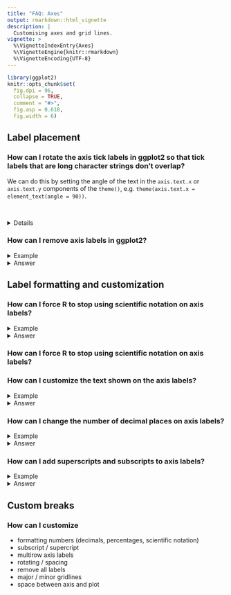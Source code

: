 ```yaml
---
title: "FAQ: Axes"
output: rmarkdown::html_vignette
description: |
  Customising axes and grid lines.
vignette: >
  %\VignetteIndexEntry{Axes}
  %\VignetteEngine{knitr::rmarkdown}
  %\VignetteEncoding{UTF-8}
---
```


```r
library(ggplot2)
knitr::opts_chunk$set(
  fig.dpi = 96, 
  collapse = TRUE, 
  comment = "#>",
  fig.asp = 0.618,
  fig.width = 6)
```

## Label placement

### How can I rotate the axis tick labels in ggplot2 so that tick labels that are long character strings don't overlap?

We can do this by setting the angle of the text in the `axis.text.x` or `axis.text.y` components of the `theme()`, e.g. `theme(axis.text.x = element_text(angle = 90))`.

<br>

<details>
<summary>Details</summary>

In the following plot the 

```r
ggplot(msleep, aes(x = order, y = sleep_total)) +
  geom_boxplot()
```

- Rotate axis labels: We can do this by components of the `theme()`, specifically the `axis.text.x` component. Applying some vertical and horizontal justification to the labels centers them at the axis ticks. The `angle` can be set as desired within the 0 to 360 degree range, here we set it to 90 degrees.

```r
ggplot(msleep, aes(x = order, y = sleep_total)) +
  geom_boxplot() +
  theme(axis.text.x = element_text(angle = 90, vjust = 0.5, hjust = 1))
```

- Flip the axes: Use the y-axis for long labels.

```r
ggplot(msleep, aes(y = order, x = sleep_total)) +
  geom_boxplot()
```

- Dodge axis labels: Use the `guide_axis()` function, where `n.dodge` indicates the number of rows that should be used to render the labels.

```r
ggplot(msleep, aes(x = order, y = sleep_total)) +
  geom_boxplot() +
  scale_x_discrete(guide = guide_axis(n.dodge = 2))
```

- Omit overlapping labels: Use the `guide_axis()` function, which prioritizes the first, last, and middle labels. Note that this option might be more preferable for axes representing variables that have an inherent ordering that is obvious to the audience of the plot, so that it's trivial to guess what the missing labels are. (This is not the case for the following plot.)

```r
ggplot(msleep, aes(x = order, y = sleep_total)) +
  geom_boxplot() +
  scale_x_discrete(guide = guide_axis(check.overlap = TRUE))
```  
  
  </p>
</details>

### How can I remove axis labels in ggplot2?

<details>
  <summary>Example</summary>
  <p>
```r
```
  </p>
</details>

<details>
  <summary>Answer</summary>
  <p>
  
- Remove all axis labels: You can use `theme_void()` to remove all theming elements. Note that this might remove more features than you like. For finer control over the theme, see below.

```r
ggplot(msleep, aes(x = order, y = sleep_total)) +
  geom_boxplot() + 
  theme_void()
```
  
- Remove x or y axis labels: If you want to modify just one of the axes, you can do so by modifying the components of the `theme()`, setting the elements you want to remove to `element_blank()`. You would replace `x` with `y` for applying the same update to the y-axis.

```r
ggplot(msleep, aes(x = order, y = sleep_total)) +
  geom_boxplot() +
  theme(
    axis.title.x = element_blank(),
    axis.text.x = element_blank(),
    axis.ticks.x = element_blank()
  )
```

  </p>
</details>


## Label formatting and customization

### How can I force R to stop using scientific notation on axis labels?

<details>
  <summary>Example</summary>
  <p>
```r
ggplot(txhousing, aes(x = median, y = volume)) +
  geom_point()
```
  </p>
</details>

<details>
  <summary>Answer</summary>
  <p>
  
The [scales](https://scales.r-lib.org/) package offers a large number of functions to control the formatting of axis labels and legend keys. 
Use `scales::label_number()` to force decimal display of numbers rather than using scientific notation or use `scales::label_comma()` to insert a comma every three digits.

```r
library(scales)
ggplot(txhousing, aes(x = median, y = volume)) +
  geom_point() +
  scale_x_continuous(labels = label_number()) +
  scale_y_continuous(labels = label_comma())
```

  </p>
</details>

### How can I force R to stop using scientific notation on axis labels?


### How can I customize the text shown on the axis labels?

<details>
  <summary>Example</summary>
  <p>
```r
ggplot(mpg, aes(y = drv)) +
  geom_bar()
```  
  </p>
</details>

<details>
  <summary>Answer</summary>
  <p>
  
Use the `label` argument in the appropriate `scale_*()` function. 
You can find a list of these functions [here](https://ggplot2.tidyverse.org/reference/index.html#section-scales). 
In this case we have a discrete variable in the y-axis, so we'll use `scale_y_discrete()`.

```r
ggplot(mpg, aes(y = drv)) +
  geom_bar() +
  scale_y_discrete(
    labels = c(
      "f" = "Front wheel drive",
      "r" = "Rear wheel drive",
      "4" = "Four wheel drive"
    )
  )
```  
  </p>
</details>


### How can I change the number of decimal places on axis labels?

<details>
  <summary>Example</summary>
  <p>
```r
ggplot(seals, aes(x = delta_long, y = delta_lat)) +
  geom_point()
```
  </p>
</details>

<details>
  <summary>Answer</summary>
  <p>
  
The [scales](https://scales.r-lib.org/) package offers a large number of functions to control the formatting of axis labels and legend keys. 
Use `scales::label_number()` where the `accuracy` argument indicates the number to round to, e.g. 0.1 to show 1 decimal place, 0.0001 to show 4 decimal places, etc.

```r
library(scales)
ggplot(seals, aes(x = delta_long, y = delta_lat)) +
  geom_point() +
  scale_x_continuous(labels = label_number(accuracy = 0.1)) +
  scale_y_continuous(labels = label_number(accuracy = 0.0001))
```

  </p>
</details>

### How can I add superscripts and subscripts to axis labels?

<details>
  <summary>Example</summary>
  <p>
```r
ggplot(mpg, aes(x = cty^2, y = log(hwy))) +
  geom_point()
```  
  </p>
</details>

<details>
  <summary>Answer</summary>
  <p>

Use `bquote()` function to parse mathematical expressions. 
  
```r
ggplot(mpg, aes(x = cty^2, y = log(hwy, base = 10))) +
  geom_point() +
  labs(
    x = bquote(cty^2),
    y = bquote(paste(log[10], "(hwy)"))
  )
```  
  </p>
</details>


## Custom breaks

### How can I customize 


-   formatting numbers (decimals, percentages, scientific notation)
-   subscript / supercript
-   multirow axis labels
-   rotating / spacing
-   remove all labels
-   major / minor gridlines
-   space between axis and plot
